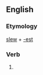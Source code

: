 ==English==

===Etymology===
[[slew]] + [[-est]]

===Verb===
{{head|en|verb form}}

# {{en-archaic second-person singular of|slew|lang=en}}